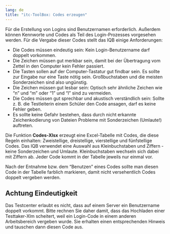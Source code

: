 ```yaml
---
lang: de
title: "itc-ToolBox: Codes erzeugen"
---
```


Für die Erstellung von Logins sind Benutzernamen erforderlich. Außerdem können Kennworte und Codes als Teil des Login-Prozesses vorgesehen werden. Für die Vergabe dieser Codes stellt das IQB einige Anforderungen:

* Die Codes müssen eindeutig sein: Kein Login-Benutzername darf doppelt vorkommen.
* Die Zeichen müssen gut merkbar sein, damit bei der Übertragung vom Zettel in den Computer kein Fehler passiert.
* Die Tasten sollen auf der Computer-Tastatur gut findbar sein. Es sollte zur Eingabe nur eine Taste nötig sein. Großbuchstaben und die meisten Sonderzeichen sind also ungünstig.
* Die Zeichen müssen gut lesbar sein: Optisch sehr ähnliche Zeichen wie "n" und "m" oder "1" und "l" sind zu vermeiden.
* Die Codes müssen gut sprechbar und akustisch verständlich sein: Sollte z. B. die Testleiterin einem Schüler den Code ansagen, darf es keine Fehler geben.
* Es sollte keine Gefahr bestehen, dass durch nicht erkannte Zeichenkodierung von Dateien Probleme mit Sonderzeichen (Umlaute!) auftreten.

Die Funktion **Codes-Xlsx** erzeugt eine Excel-Tabelle mit Codes, die diese Regeln einhalten: Zweistellige, dreistellige, vierstellige und fünfstellige Codes. Das IQB verwendet eine Auswahl aus Kleinbuchstaben und Ziffern - keine Sonderzeichen und Umlaute. Kleinbuchstaben wechseln sich dabei mit Ziffern ab. Jeder Code kommt in der Tabelle jeweils nur einmal vor.

Nach der Entnahme bzw. dem "Benutzen" eines Codes sollte man diesen Code in der Tabelle farblich markieren, damit nicht versehentlich Codes doppelt vergeben werden.

::: {.callout-caution}
## Achtung Eindeutigkeit

Das Testcenter erlaubt es nicht, dass auf einem Server ein Benutzername doppelt vorkommt. Bitte rechnen Sie daher damit, dass das Hochladen einer Testtaker-Xlm scheitert, weil ein Login-Code in einem anderen Arbeitsbereich vergeben wurde. Sie erhalten einen entsprechenden Hinweis und tauschen dann diesen Code aus.
:::
